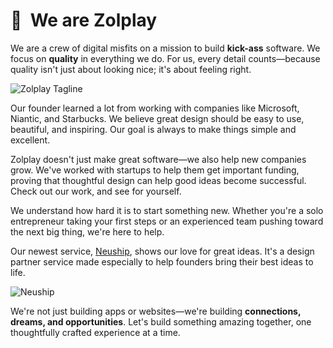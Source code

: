 
# 👋&nbsp; We are Zolplay

We are a crew of digital misfits on a mission to build <b>kick-ass</b> software. We focus on <b>quality</b> in everything we do. For us, every detail counts—because quality isn't just about looking nice; <Red>it's about feeling right.</Red>

<Image src={tagline} alt='Zolplay Tagline' placeholder='blur' />

Our founder learned a lot from working with companies like <Gradient>Microsoft, Niantic, and Starbucks</Gradient>. We believe great design should be easy to use, beautiful, and inspiring. Our goal is always to make things simple and excellent.

Zolplay doesn't just make great software—we also help new companies grow. We've worked with startups to help them get important funding, proving that thoughtful design can help good ideas become successful. Check out <Link href="/work">our work</Link>, and see for yourself.

We understand how hard it is to start something new. Whether you're a solo entrepreneur taking your first steps or an experienced team pushing toward the next big thing, we're here to help.

Our newest service, [Neuship](https://neuship.co), shows our love for great ideas. It's a design partner service made especially to <Green>help founders bring their best ideas to life.</Green>

<Image src={neuship} alt='Neuship' placeholder='blur' />

We're not just building apps or websites—we're building <b>connections, dreams, and opportunities</b>. Let's build something amazing together, one thoughtfully crafted experience at a time.
